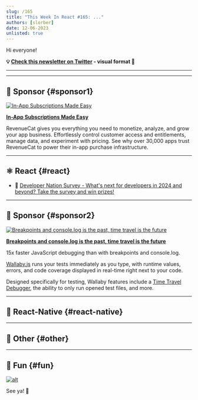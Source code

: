 ```yaml
---
slug: /165
title: "This Week In React #165: ..."
authors: [slorber]
date: 12-06-2023
unlisted: true
---
```


Hi everyone!

<Todo />

<!-- truncate -->

**💡 [Check this newsletter on Twitter](https://slo.im/thread) - visual format 🎨**

---


<Support />

---

## 💸 Sponsor {#sponsor1}

[![In-App Subscriptions Made Easy](/emails/issues/165/RevenueCat.jpg)](https://www.revenuecat.com?utm_source=twir&utm_medium=sponsorship&utm_campaign=dec_23)

**[In-App Subscriptions Made Easy](https://www.revenuecat.com?utm_source=twir&utm_medium=sponsorship&utm_campaign=dec_23)**

RevenueCat gives you everything you need to monetize, analyze, and grow your app business. Effortlessly control customer access and entitlements, manage data, and experiment with pricing. See why over 30,000 apps trust RevenueCat to power their in-app purchase infrastructure.

---

## ⚛️ React {#react}

<Todo />

- 💸 [Developer Nation Survey - What's next for developers in 2024 and beyond? Take the survey and win prizes!](https://developereconomics.net/?member_id=thisweekinreact&utm_medium=nl_ad1)

<SubscribeFormEmbed placement="middle" />

---

## 💸 Sponsor {#sponsor2}

[![Breakpoints and console.log is the past, time travel is the future](/emails/issues/165/Breakpoints.jpg)](https://wallabyjs.com/?referrer=ThisWeekInReact1)

**[Breakpoints and console.log is the past, time travel is the future](https://wallabyjs.com/?referrer=ThisWeekInReact1)**

15x faster JavaScript debugging than with breakpoints and console.log.  
  
[Wallaby.js](https://wallabyjs.com/?referrer=ThisWeekInReact1) runs your tests immediately as you type, with runtime values, errors, and code coverage displayed in real-time right next to your code.  
  
Designed specifically for testing, Wallaby features include a [Time Travel Debugger](https://wallabyjs.com/docs/intro/time-travel-debugger.html?referrer=ThisWeekInReact1), the ability to only run opened test files, and more.

---

## 📱 React-Native {#react-native}

<Todo />

---

## 🔀 Other {#other}

<Todo />

---

## 🤭 Fun {#fun}

<Todo />

[![alt](/emails/issues/122/meme.jpg)](https://twitter.com/TODOTODOTODOTODOTODOTODOTODOTODOTODOTODO)

See ya! 👋

